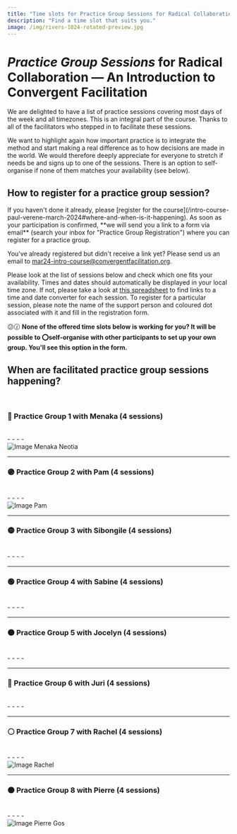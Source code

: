 ```yaml
---
title: "Time slots for Practice Group Sessions for Radical Collaboration — An Introduction to Convergent Facilitation with Paul and Verene"
description: "Find a time slot that suits you."
image: /img/rivers-1024-rotated-preview.jpg
---
```




# *Practice Group Sessions* for Radical Collaboration — An Introduction to Convergent Facilitation 

We are delighted to have a list of practice sessions covering most days of the week and all timezones. This is an integral part of the course. Thanks to all of the facilitators who stepped in to facilitate these sessions. 

We want to highlight again how important practice is to integrate the method and start making a real difference as to how decisions are made in the world. We would therefore deeply appreciate for everyone to stretch if needs be and signs up to one of the sessions. There is an option to self-organise if none of them matches your availability (see below).  

## How to register for a practice group session?

<p style={{ fontSize: '22px' }}>
If you haven't done it already, please [register for the course](/intro-course-paul-verene-march-2024#where-and-when-is-it-happening). As soon as your participation is confirmed, **we will send you a link to a form via email** (search your inbox for "Practice Group Registration") where you can register for a practice group. 

</p>

You've already registered but didn't receive a link yet? Please send us an email to [mar24-intro-course@convergentfacilitation.org](mailto:mar24-intro-course@convergentfacilitation.org).

Please look at the list of sessions below and check which one fits your availability. Times and dates should automatically be displayed in your local time zone. If not, please take a look at [this spreadsheet](https://docs.google.com/spreadsheets/d/1xXLeedV9pK_vUOzZGaTWgNlQ68B2BbbMHAC4USEiTWQ/edit#gid=519258374) to find links to a time and date converter for each session. To register for a particular session, please note the name of the support person and coloured dot associated with it and fill in the registration form. 

😕🕜 **None of the offered time slots below is working for you? It will be possible to ⭕self-organise with other participants to set up your own group. You'll see this option in the form.**

## When are facilitated practice group sessions happening?


<br/> 

### 🔴 Practice Group 1 with Menaka (4 sessions)

   
<br/> 
   
<div className="column-container">
  <div style={{ flex: 2, paddingLeft: '10px' }}>
	- <LocalTime year={2024} month={3} day={6} startHour={8} startMinute={0} endHour={9} endMinute={30}/>
	- <LocalTime year={2024} month={3} day={13} startHour={8} startMinute={0} endHour={9} endMinute={30}/>
	- <LocalTime year={2024} month={3} day={20} startHour={8} startMinute={0} endHour={9} endMinute={30}/>
	- <LocalTime year={2024} month={3} day={27} startHour={8} startMinute={0} endHour={9} endMinute={30}/>
  </div>
  <div style={{ flex: 1, paddingRight: '10px', textAlign: 'center' }}>
	<img src="/img/menaka.jpeg" alt="Image Menaka Neotia" className="round-image" style={{height: "200px", width: "auto"}}/>
  </div>
</div>

---- 

### 🟣 Practice Group 2 with Pam (4 sessions)

   
<br/> 
   
<div className="column-container">
  <div style={{ flex: 2, paddingLeft: '10px' }}>
	- <LocalTime year={2024} month={3} day={7} startHour={0} startMinute={45} endHour={2} endMinute={15}/>
	- <LocalTime year={2024} month={3} day={13} startHour={23} startMinute={45} endHour={1} endMinute={15}/>
	- <LocalTime year={2024} month={3} day={20} startHour={23} startMinute={45} endHour={1} endMinute={15}/>
	- <LocalTime year={2024} month={3} day={27} startHour={23} startMinute={45} endHour={1} endMinute={15}/>
  </div>
  <div style={{ flex: 1, paddingRight: '10px', textAlign: 'center' }}>
	<img src="/img/pam.jpg" alt="Image Pam" className="round-image" style={{height: "200px", width: "auto"}}/>
  </div>
</div>

----

### 🟡 Practice Group 3 with Sibongile (4 sessions)

   
<br/> 
   
<div className="column-container">
  <div style={{ flex: 2, paddingLeft: '10px' }}>
	- <LocalTime year={2024} month={3} day={7} startHour={9} startMinute={0} endHour={10} endMinute={30}/>
	- <LocalTime year={2024} month={3} day={14} startHour={9} startMinute={0} endHour={10} endMinute={30}/>
	- <LocalTime year={2024} month={3} day={21} startHour={9} startMinute={0} endHour={10} endMinute={30}/>
	- <LocalTime year={2024} month={3} day={28} startHour={9} startMinute={0} endHour={10} endMinute={30}/>
  </div>
</div>

---- 

### 🟢 Practice Group 4 with Sabine (4 sessions)

   
<br/> 
   
<div className="column-container">
  <div style={{ flex: 2, paddingLeft: '10px' }}>
	- <LocalTime year={2024} month={3} day={7} startHour={17} startMinute={0} endHour={18} endMinute={30}/>
	- <LocalTime year={2024} month={3} day={14} startHour={17} startMinute={0} endHour={18} endMinute={30}/>
	- <LocalTime year={2024} month={3} day={21} startHour={17} startMinute={0} endHour={18} endMinute={30}/>
	- <LocalTime year={2024} month={3} day={28} startHour={17} startMinute={0} endHour={18} endMinute={30}/>
  </div>
</div>

---- 

### 🟤 Practice Group 5 with Jocelyn (4 sessions)

   
<br/> 
   
<div className="column-container">
  <div style={{ flex: 2, paddingLeft: '10px' }}>
	- <LocalTime year={2024} month={3} day={7} startHour={20} startMinute={0} endHour={21} endMinute={30}/>
	- <LocalTime year={2024} month={3} day={14} startHour={20} startMinute={0} endHour={21} endMinute={30}/>
	- <LocalTime year={2024} month={3} day={21} startHour={20} startMinute={0} endHour={21} endMinute={30}/>
	- <LocalTime year={2024} month={3} day={28} startHour={20} startMinute={0} endHour={21} endMinute={30}/>
  </div>
</div>

---- 

### 🔵 Practice Group 6 with Juri (4 sessions)

   
<br/> 
   
<div className="column-container">
  <div style={{ flex: 2, paddingLeft: '10px' }}>
	- <LocalTime year={2024} month={3} day={9} startHour={18} startMinute={0} endHour={19} endMinute={30}/>
	- <LocalTime year={2024} month={3} day={16} startHour={18} startMinute={0} endHour={19} endMinute={30}/>
	- <LocalTime year={2024} month={3} day={23} startHour={18} startMinute={0} endHour={19} endMinute={30}/>
	- <LocalTime year={2024} month={3} day={30} startHour={18} startMinute={0} endHour={19} endMinute={30}/>
  </div>
</div>

---- 

### ⚪ Practice Group 7 with Rachel (4 sessions)

   
<br/> 
   
<div className="column-container">
  <div style={{ flex: 2, paddingLeft: '10px' }}>
	- <LocalTime year={2024} month={3} day={11} startHour={19} startMinute={0} endHour={20} endMinute={30}/>
	- <LocalTime year={2024} month={3} day={18} startHour={19} startMinute={0} endHour={20} endMinute={30}/>
	- <LocalTime year={2024} month={3} day={25} startHour={19} startMinute={0} endHour={20} endMinute={30}/>
	- <LocalTime year={2024} month={4} day={1} startHour={19} startMinute={0} endHour={20} endMinute={30}/>
  </div>
  <div style={{ flex: 1, paddingRight: '10px', textAlign: 'center' }}>
	<img src="/img/rachel.jpg" alt="Image Rachel" className="round-image" style={{height: "200px", width: "auto"}}/>
  </div>
</div>

---- 

### 🟠 Practice Group 8 with Pierre (4 sessions)

   
<br/> 
   
<div className="column-container">
  <div style={{ flex: 2, paddingLeft: '10px' }}>
	- <LocalTime year={2024} month={3} day={11} startHour={9} startMinute={0} endHour={10} endMinute={30}/>
	- <LocalTime year={2024} month={3} day={18} startHour={9} startMinute={0} endHour={10} endMinute={30}/>
	- <LocalTime year={2024} month={3} day={25} startHour={9} startMinute={0} endHour={10} endMinute={30}/>
	- <LocalTime year={2024} month={4} day={1} startHour={8} startMinute={0} endHour={9} endMinute={30}/>
  </div>
  <div style={{ flex: 1, paddingRight: '10px', textAlign: 'center' }}>
	<img src="/img/pierre_gos.png" alt="Image Pierre Gos" className="round-image" style={{height: "200px", width: "auto"}}/>
  </div>
</div>

